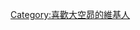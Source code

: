 {{Userbox-2
  |border-c = #6495ED
  |border-s = 2
  |id1-s     = 10 
  |id1-c    = #FFFFFF
  |id1-fc    = #EDD443
  |id2-s     = 
  |id2-c    = #FFFFFF
  |id2-fc    = #EDD443
  |info-c   = #EDD443
  |info-s   = 8
  |info-fc  = white
  |id1      = 大空<br />スバル
  |id2      =🚑
  |info     =這個用戶[[大空昴|<span style="color:white;">喜歡大空昴</span>]]
  |nocat    = {{{nocat|}}}
}}<includeonly>[[Category:喜歡大空昴的維基人]]</includeonly>